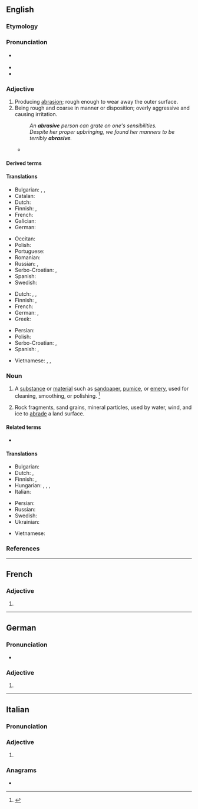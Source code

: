 ==English==

===Etymology===
{{suffix|en|abrase|ive}}

===Pronunciation===
* {{a|US}} {{IPA|en|/əˈbɹeɪ.sɪv/|/əˈbɹeɪ.zɪv/}}
* {{audio|en|LL-Q1860 (eng)-Vealhurl-abrasive.wav |Audio (Southern England)}}
* {{audio|en|LL-Q1860 (eng)-Vealhurl-abrasive2.wav |Audio (Southern England)}}

===Adjective===
{{en-adj}}

# Producing [[abrasion]]; rough enough to wear away the outer surface. {{defdate|First attested in 1805.}}
# Being rough and coarse in manner or disposition; overly aggressive and causing irritation. {{defdate|First attested in 1925.}}
#: ''An '''abrasive''' person can grate on one's sensibilities.''
#: ''Despite her proper upbringing, we found her manners to be terribly '''abrasive'''.''
#* {{quote-book
|en
|year=1978
|last=Nixon
|first=Richard
|authorlink=Richard Nixon
|title=RN: the Memoirs of Richard Nixon
|url=https://archive.org/details/rnmemoirsofricha00nixo/
|publisher=Grosset & Dunlap
|ISBN=0-448-14374-7
|LCCN=77-87793
|OCLC=760525066
|OL=7561812M
|page=570
|pageurl=https://archive.org/details/rnmemoirsofricha00nixo/page/570/
|text=The women of the movement, it struck me, were more humorless and more single-minded in their total dedication to the ideology than were the men. In fact, Chiang Ching was unpleasantly '''abrasive''' and aggressive. At one point that evening she turned to me and in a challenging voice asked, "Why did you not come to China before now?" Since the ballet was in progress at the time, I did not respond.}}

====Derived terms====
{{der2|en
|abrasive disc
|abrasive paper
|abrasively
|abrasiveness}}

====Translations====
{{trans-top|producing abrasion; rough}}
* Bulgarian: {{t+|bg|изтъркващ}}, {{t+|bg|изтриващ}}, {{t|bg|абразивен}}
* Catalan: {{t+|ca|abrasiu}}
* Dutch: {{t+|nl|schurend}}
* Finnish: {{t+|fi|hankaava}}, {{t+|fi|hiova}}
* French: {{t+|fr|abrasif}}
* Galician: {{t+|gl|abrasivo|m}}
* German: {{t+|de|abrasiv}}
{{trans-mid}}
* Occitan: {{t|oc|abrasiu}}
* Polish: {{t+|pl|ścierny}}
* Portuguese: {{t+|pt|abrasivo}}
* Romanian: {{t+|ro|abraziv}}
* Russian: {{t+|ru|абрази́вный}}, {{t+|ru|шлифу́ющий}}
* Serbo-Croatian: {{t|sh|ȁbrazīvan}}, {{t|sh|а̏бразӣван}}
* Spanish: {{t+|es|abrasivo}}
* Swedish: {{t+|sv|slipande}}
{{trans-bottom}}

{{trans-top|rough and coarse in manner or disposition}}
* Dutch: {{t+|nl|irritant}}, {{t+|nl|irriterend}}, {{t+|nl|ruw}}
* Finnish: {{t+|fi|karski}}, {{t+|fi|karkea}}
* French: {{t+|fr|rude}}
* German: {{t+|de|schroff}}, {{t+|de|rauh}}
* Greek: {{t+|el|τραχύς}}
{{trans-mid}}
* Persian: {{t+|fa|ساینده|sc=fa-Arab}}
* Polish: {{t+|pl|szorstki}}
* Serbo-Croatian: {{t+|sh|zajèdljiv}}, {{t|sh|oštra jezika}}
* Spanish: {{t+|es|brusco}}, {{t+|es|irritante}}
{{trans-bottom}}

{{checktrans-top}}
* Vietnamese: {{t-check|vi|làm trầy}}, {{t-check|vi|để cọ xơ ra}}, {{t-check|vi|để mài mòn}}
{{trans-mid}}
{{trans-bottom}}

===Noun===
{{en-noun}}

# A [[substance]] or [[material]] such as [[sandpaper]], [[pumice]], or [[emery]], used for cleaning, smoothing, or polishing. {{defdate|First attested in the mid 19<sup>th</sup> century.}}<ref name=SOED>{{R:SOED5|page=7}}</ref>
# {{lb|en|geology}} Rock fragments, sand grains, mineral particles, used by water, wind, and ice to [[abrade]] a land surface.

====Related terms====
* {{l|en|abrasion}}

====Translations====
{{trans-top|substance used for cleaning, smoothing, or polishing}}
* Bulgarian: {{t+|bg|абразив}}
* Dutch: {{t|nl|schuurmiddel|n}}, {{t|nl|slijpmiddel|n}}
* Finnish: {{t|fi|hankausaine}}, {{t|fi|hioma-aine}}
* Hungarian: {{t+|hu|csiszolóanyag}}, {{t+|hu|csiszolópapír}}, {{t+|hu|csiszolópor}}, {{t|hu|csiszolóvászon}}
* Italian: {{t+|it|abrasivo|m}}
{{trans-mid}}
* Persian: {{t+|fa|سمباده|sc=fa-Arab}}
* Russian: {{t+|ru|абрази́в|m}}
* Swedish: {{t|sv|abrasivmedel}}
* Ukrainian: {{t+|uk|абрази́в|m}}
{{trans-bottom}}

{{checktrans-top}}
* Vietnamese: {{t-check|vi|chất mài mòn}}
{{trans-mid}}
{{trans-bottom}}

===References===
<references/>
{{C|en|Personality}}

----

==French==

===Adjective===
{{head|fr|adjective form}}

# {{inflection of|fr|abrasif||f|s}}

----

==German==

===Pronunciation===
* {{audio|de|De-abrasive.ogg|Audio}}

===Adjective===
{{head|de|adjective form}}

# {{de-adj form of|abrasiv}}

----

==Italian==

===Pronunciation===
{{it-pr|abrasìve}}

===Adjective===
{{head|it|adjective form|f-p}}

# {{adj form of|it|abrasivo||f|p}}

===Anagrams===
* {{anagrams|it|a=aabeirsv|bavaresi|sbaverai}}